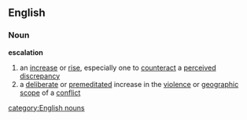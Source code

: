 ==English==
===Noun===
{{wikipedia}}
'''escalation'''
# an [[increase]] or [[rise]], especially one to [[counteract]] a [[perceive]]d [[discrepancy]]
# a [[deliberate]] or [[premeditated]] increase in the [[violence]] or [[geographic]] [[scope]] of a [[conflict]]
[[category:English nouns]]